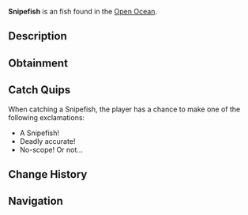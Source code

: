 {{FishInfobox
|image          = Snipefish.png
|rarity         = Unusual
|sea            = Second Sea
|location       = [[Open Ocean]]
|sublocation    = 
|sources        = Fishing Rod
|radar_location = 
|prog_speed     = -10
|xp             = 92
|weather        = Foggy
|time           = Day
|season         = Autumn
|bait           = Flakes
|base_weight    = 46
|base_value     = 185
|weight_range   = 28
|base_chance    = 95
|base_resil     = 48
}}
'''Snipefish''' is an {{Rarity|Unusual}} fish found in the [[Open Ocean]].

== Description ==
{{Description|A black fish with purple fins and a ridiculous sniper scope on top, its long mouth aimed for disaster.|Bestiary Entry}}

== Obtainment ==
{{Description|It scopes out prey in the foggy dawn.|Bestiary Hint}}
{{Fish Availability|
Open Ocean
Open Ocean/Sea Leviathan
|top_rods      = 
Free Spirit Rod\160608.74\8947.77;
Trident Rod\152176.05\11862.58;
Leviathan's Fang Rod\151152.94\12264.25;
Azure Of Lagoon\144160.13\12124.01;
Verdant Shear Rod\127270.34\10277.67;
Fischer's Rod\109539.33\8646.1;
Plastic Rod\106572.88\8644.08;
Lucky Rod\103927.05\8795.8;
Nocturnal Rod\52879.09\52096.51;
Firefly Rod\124046.11\10966.54;
Blazebringer Rod\122696.07\10050.73;
No-Life Rod\118367.62\9591.3;
Seraphic Rod\107547.08\8374.27;
Ethereal Prism Rod\107042.38\8909.62;
Challenger's Rod\104029.03\8381.12;
Depthseeker Rod\102751.74\8634.82;
Rod Of The Forgotten Fang\102014.15\7970.75;
Avalanche Rod\100483.04\8457.99;
Rod Of The Exalted One\100458.34\8012.7;
Volcanic Rod\99590.1\8202.81;
Zeus Rod\99039.91\8157.49;
Rod Of The Depths\98997.04\7824.41;
Steady Rod\82447.2\6886.23
|recommended   = Free Spirit Rod
}}

== Catch Quips ==
When catching a Snipefish, the player has a chance to make one of the following exclamations:
* A Snipefish!
* Deadly accurate!
* No-scope! Or not...

== Change History ==
{{Change History|{{subst:Current Version}}}}

== Navigation ==
{{Fish Navbox|Open Ocean}}